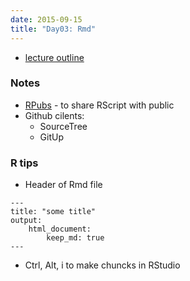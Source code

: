 ```yaml
---
date: 2015-09-15
title: "Day03: Rmd"
---
```


- [lecture outline](http://stat545-ubc.github.io/cm003_r-objects-git-toe-dip.html)

### Notes
- [RPubs](https://rpubs.com) - to share RScript with public 
- Github cilents:  
    - SourceTree
    - GitUp 
 
### R tips
- Header of Rmd file
```
---
title: "some title"
output:
    html_document:
        keep_md: true
---
```

- Ctrl, Alt, i to make chuncks in RStudio